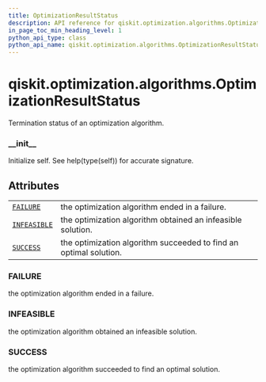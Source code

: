 ```yaml
---
title: OptimizationResultStatus
description: API reference for qiskit.optimization.algorithms.OptimizationResultStatus
in_page_toc_min_heading_level: 1
python_api_type: class
python_api_name: qiskit.optimization.algorithms.OptimizationResultStatus
---
```


<span id="qiskit-optimization-algorithms-optimizationresultstatus" />

# qiskit.optimization.algorithms.OptimizationResultStatus

<Class id="qiskit.optimization.algorithms.OptimizationResultStatus" isDedicatedPage={true} github="https://github.com/qiskit-community/qiskit-aqua/tree/stable/0.8/qiskit/optimization/algorithms/optimization_algorithm.py" signature="OptimizationResultStatus(value)">
  Termination status of an optimization algorithm.

  ### \_\_init\_\_

  <Function id="qiskit.optimization.algorithms.OptimizationResultStatus.__init__" name="__init__" signature="__init__()">
    Initialize self. See help(type(self)) for accurate signature.
  </Function>

  ## Attributes

  |                                                                                                                                                          |                                                                   |
  | -------------------------------------------------------------------------------------------------------------------------------------------------------- | ----------------------------------------------------------------- |
  | [`FAILURE`](#qiskit.optimization.algorithms.OptimizationResultStatus.FAILURE "qiskit.optimization.algorithms.OptimizationResultStatus.FAILURE")          | the optimization algorithm ended in a failure.                    |
  | [`INFEASIBLE`](#qiskit.optimization.algorithms.OptimizationResultStatus.INFEASIBLE "qiskit.optimization.algorithms.OptimizationResultStatus.INFEASIBLE") | the optimization algorithm obtained an infeasible solution.       |
  | [`SUCCESS`](#qiskit.optimization.algorithms.OptimizationResultStatus.SUCCESS "qiskit.optimization.algorithms.OptimizationResultStatus.SUCCESS")          | the optimization algorithm succeeded to find an optimal solution. |

  ### FAILURE

  <Attribute id="qiskit.optimization.algorithms.OptimizationResultStatus.FAILURE" name="FAILURE" attributeValue="= 1">
    the optimization algorithm ended in a failure.
  </Attribute>

  ### INFEASIBLE

  <Attribute id="qiskit.optimization.algorithms.OptimizationResultStatus.INFEASIBLE" name="INFEASIBLE" attributeValue="= 2">
    the optimization algorithm obtained an infeasible solution.
  </Attribute>

  ### SUCCESS

  <Attribute id="qiskit.optimization.algorithms.OptimizationResultStatus.SUCCESS" name="SUCCESS" attributeValue="= 0">
    the optimization algorithm succeeded to find an optimal solution.
  </Attribute>
</Class>

